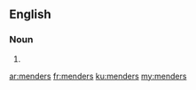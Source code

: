 ==English==

===Noun===
{{head|en|noun plural form}}

# {{plural of|mender|lang=en}}

[[ar:menders]]
[[fr:menders]]
[[ku:menders]]
[[my:menders]]